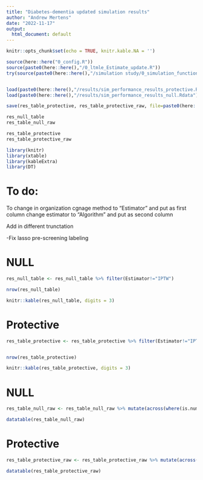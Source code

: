 ```yaml
---
title: "Diabetes-dementia updated simulation results"
author: "Andrew Mertens"
date: "2022-11-17"
output:
  html_document: default
---
```


```r
knitr::opts_chunk$set(echo = TRUE, knitr.kable.NA = '')

source(here::here("0_config.R"))
source(paste0(here::here(),"/0_ltmle_Estimate_update.R"))
try(source(paste0(here::here(),"/simulation study/0_simulation_functions.R")))


load(paste0(here::here(),"/results/sim_performance_results_protective.Rdata"))
load(paste0(here::here(),"/results/sim_performance_results_null.Rdata"))

save(res_table_protective, res_table_protective_raw, file=paste0(here::here(),"/results/sim_performance_results_protective.Rdata"))

res_null_table
res_table_null_raw

res_table_protective
res_table_protective_raw

library(knitr)
library(xtable)
library(kableExtra)
library(DT)

```


# To do:


To change in organization
cgnage method to "Estimator" and put as first column
change estimator to "Algorithm" and put as second column

Add in different trunctation

-Fix lasso pre-screening labeling

# NULL

```r

res_null_table <- res_null_table %>% filter(Estimator!="IPTW")

nrow(res_null_table)

knitr::kable(res_null_table, digits = 3)

```
 

# Protective

```r

res_table_protective <- res_table_protective %>% filter(Estimator!="IPTW")


nrow(res_table_protective)

knitr::kable(res_table_protective, digits = 3)

```


# NULL

```r

res_table_null_raw <- res_table_null_raw %>% mutate(across(where(is.numeric), round, digits=3))

datatable(res_table_null_raw)

```
 

# Protective

```r

res_table_protective_raw <- res_table_protective_raw %>% mutate(across(where(is.numeric), round, digits=3))

datatable(res_table_protective_raw)

```
